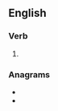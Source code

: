 ==English==

===Verb===
{{head|en|verb form}}

# {{en-past of|incuse}}

===Anagrams===
* {{l|en|incudes}}
* {{l|en|induces}}